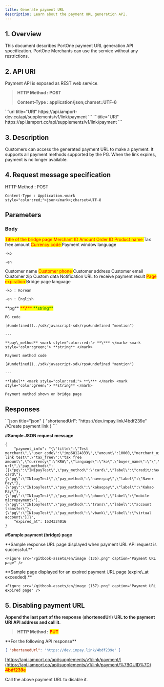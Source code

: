 ```yaml
---
title: Generate payment URL
description: Learn about the payment URL generation API.
---
```



## 1. Overview

This document describes PortOne payment URL generation API specification.
PortOne Merchants can use the service without any restrictions.

## 2. API URI

Payment API is exposed as REST web service.

> **HTTP Method : POST**
>
> **Content-Type : application/json;charset=UTF-8**

<Tabs>
  <Tab title="Development">
    ```url title="URI"
    https://api.iamport-dev.co/api/supplements/v1/link/payment
    ```
  </Tab>

  <Tab title="Prod">
    ```title="URI"
    https://api.iamport.co/api/supplements/v1/link/payment
    ```
  </Tab>
</Tabs>

## 3. Description

Customers can access the generated payment URL to make a payment.
It supports all payment methods supported by the PG.
When the link expires, payment is no longer available.

## 4. Request message specification

<Swagger method="post" path="/payment" baseUrl="https://api.iamport.co/api/supplements/v1/link" summary="Creates a payment URL.">
  <SwaggerDescription>
    HTTP Method : POST

    Content-Type : Application.<mark style="color:red;">json</mark>;charset=UTF-8
  </SwaggerDescription>

  ## Parameters

  ### Body

  <SwaggerParameter name="title" type="String" required="true">
    <mark style="color:red;">
      Title of the bridge page
    </mark>
  </SwaggerParameter>

  <SwaggerParameter name="user_code" type="String" required="true">
    <mark style="color:red;">
      Merchant ID
    </mark>
  </SwaggerParameter>

  <SwaggerParameter name="amount" type="integer" required="true">
    <mark style="color:red;">
      Amount
    </mark>
  </SwaggerParameter>

  <SwaggerParameter name="merchant_uid" type="String" required="true">
    <mark style="color:red;">
      Order ID
    </mark>
  </SwaggerParameter>

  <SwaggerParameter name="name" type="String" required="true">
    <mark style="color:red;">
      Product name
    </mark>
  </SwaggerParameter>

  <SwaggerParameter name="tax_free" type="integer" required="false">
    Tax free amount
  </SwaggerParameter>

  <SwaggerParameter name="currency" type="String" required="true">
    <mark style="color:red;">
      Currency code
    </mark>
  </SwaggerParameter>

  <SwaggerParameter name="language" type="String" required="false">
    Payment window language

    -ko

    -en
  </SwaggerParameter>

  <SwaggerParameter name="buyer_name" type="String" required="false">
    Customer name
  </SwaggerParameter>

  <SwaggerParameter name="buyer_tel" type="String" required="true">
    <mark style="color:red;">
      Customer phone
    </mark>
  </SwaggerParameter>

  <SwaggerParameter name="buyer_addr" type="String" required="false">
    Customer address
  </SwaggerParameter>

  <SwaggerParameter name="buyer_email" type="String" required="false">
    Customer email
  </SwaggerParameter>

  <SwaggerParameter name="buyer_postcode" type="String" required="false">
    Customer zip
  </SwaggerParameter>

  <SwaggerParameter name="custom_data" type="Object" required="false">
    Custom data
  </SwaggerParameter>

  <SwaggerParameter name="notice_url" type="String" required="false">
    Notification URL to receive payment result
  </SwaggerParameter>

  <SwaggerParameter name="expired_at" type="String" required="true">
    <mark style="color:red;">
      Page expiration
    </mark>
  </SwaggerParameter>

  <SwaggerParameter name="display_language" type="String" required="false">
    Bridge page language

    -ko : Korean

    -en : English
  </SwaggerParameter>

  <SwaggerParameter name="pay_methods" type="Object" required="true">
    **pg** <mark style="color:red;"> **\*** </mark> <mark style="color:green;"> **string** </mark>

    PG code

    [#undefined](../sdk/javascript-sdk/rps#undefined "mention")

    ---

    **pay\_method** <mark style="color:red;"> **\*** </mark> <mark style="color:green;"> **string** </mark>

    Payment method code

    [#undefined](../sdk/javascript-sdk/rps#undefined "mention")

    ---

    **label** <mark style="color:red;"> **\*** </mark> <mark style="color:green;"> **string** </mark>

    Payment method shown on bridge page
  </SwaggerParameter>

  ## Responses

  <SwaggerResponse status="200: OK" description="Success">
    ```json title="json"
    {
        "shortenedUrl": "https://dev.impay.link/4bdf239e"  //Create payment link 
    }
    ```
  </SwaggerResponse>
</Swagger>

**#Sample JSON request message**

```title="json"
{
    "payment_info": "{\"title\":\"Test merchant\",\"user_code\":\"imp68124833\",\"amount\":10000,\"merchant_uid\":\"merchant_1630665784552\",\"name\":\"payment link test\",\"tax_free\":\"tax free amount\",\"currency\":\"KRW\",\"language\":\"ko\",\"buyer_name\":\"\",\"buyer_tel\":\"\",\"buyer_addr\":\"\",\"buyer_email\":\"\",\"buyer_postcode\":\"\",\"custom_data\":\"json_object\",\"notice_url\":\"notification url\",\"pay_methods\":[{\"pg\":\"INIpayTest\",\"pay_method\":\"card\",\"label\":\"credit/check card\"},{\"pg\":\"INIpayTest\",\"pay_method\":\"naverpay\",\"label\":\"Naver Pay\"},{\"pg\":\"INIpayTest\",\"pay_method\":\"kakaopay\",\"label\":\"Kakao Pay\"},{\"pg\":\"INIpayTest\",\"pay_method\":\"phone\",\"label\":\"mobile micropayment\"},{\"pg\":\"INIpayTest\",\"pay_method\":\"trans\",\"label\":\"account transfer\"},{\"pg\":\"INIpayTest\",\"pay_method\":\"vbank\",\"label\":\"virtual account\"}]}",
    "expired_at": 1634324016
}
```

**#Sample payment (bridge) page**

<Tabs>
  <Tab title="Payment (bridge) page">
    **Sample response URL page displayed when payment URL API request is successful.**

    <Figure src="/gitbook-assets/en/image (135).png" caption="Payment URL page" />
  </Tab>

  <Tab title=" Expired (bridge) page">
    **Sample page displayed for an expired payment URL page (expire\_at exceeded).**

    <Figure src="/gitbook-assets/en/image (137).png" caption="Payment URL expired page" />
  </Tab>
</Tabs>

## 5. Disabling payment URL

**Append the last part of the response** (**shortenedUrl**)
**URL to the payment URI API address and call it.**

> **HTTP Method :** <mark style="color:red;"> **PUT** </mark>

<Hint style="success">
  **For the following API response**

  ```json
  { "shortenedUrl": "https://dev.impay.link/4bdf239e" }
  ```

  [https://api.iamport.co/api/supplements/v1/link/payment/](https://api.iamport.co/api/supplements/v1/link/payment/%7BGUID%7D) <mark style="color:red;"> **4bdf239e** </mark>

  Call the above payment URL to disable it.
</Hint>
